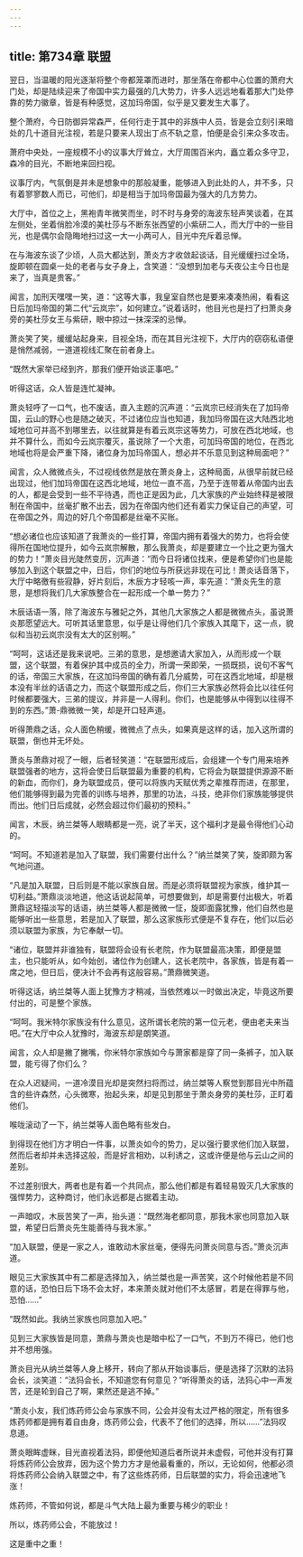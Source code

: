 ```yaml
---
---
---
```

title: 第734章 联盟
---



翌日，当温暖的阳光逐渐将整个帝都笼罩而进时，那坐落在帝都中心位置的萧府大门处，却是陆续迎来了帝国中实力最强的几大势力，许多人远远地看着那大门处停靠的势力徽章，皆是有种感觉，这加玛帝国，似乎是又要发生大事了。

整个萧府，今日防御异常森严，任何行走于其中的非族中人员，皆是会立刻引来暗处的几十道目光注视，若是只要来人现出丁点不轨之意，怕便是会引来众多攻击。

萧府中央处，一座规模不小的议事大厅耸立，大厅周围百米内，矗立着众多守卫，森冷的目光，不断地来回扫视。

议事厅内，气氛倒是并未是想象中的那般凝重，能够进入到此处的人，并不多，只有着寥寥数人而已，可他们，却是相当于加玛帝国最为强大的几方势力。

大厅中，首位之上，黑袍青年微笑而坐，时不时与身旁的海波东轻声笑谈着，在其左侧处，坐着俏脸冷漠的美杜莎与不断东张西望的小紫研二人，而大厅中的一些目光，也是偶尔会隐晦地扫过这一大一小两可人，目光中充斥着忌惮。

在与海波东谈了少顷，人员大都达到，萧炎方才收敛起谈话，目光缓缓扫过全场，旋即顿在圆桌一处的老者与女子身上，含笑道：“没想到加老与夭夜公主今日也是来了，当真是贵客。”

闻言，加刑天嘿嘿一笑，道：“这等大事，我皇室自然也是要来凑凑热闹，看看这日后加玛帝国的第二代“云岚宗”，如何建立。”说着话时，他目光也是扫了扫萧炎身旁的美杜莎女王与紫研，眼中掠过一抹深深的忌惮。

萧炎笑了笑，缓缓站起身来，目视全场，而在其目光注视下，大厅内的窃窃私语便是悄然减弱，一道道视线汇聚在前者身上。

“既然大家举已经到齐，那我们便开始谈正事吧。”

听得这话，众人皆是连忙凝神。

萧炎轻呼了一口气，也不废话，直入主题的沉声道：“云岚宗已经消失在了加玛帝国，云山的野心也是随之破灭，不过诸位应当也知道，我加玛帝国在这大陆西北地域地位可并高不到哪里去，以往就算是有着云岚宗这等势力，可放在西北地域，也并不算什么，而如今云岚宗覆灭，虽说除了一个大患，可加玛帝国的地位，在西北地域也将是会严重下降，诸位身为加玛帝国人，想必并不乐意见到这种局面吧？”

闻言，众人微微点头，不过视线依然是放在萧炎身上，这种局面，从很早前就已经出现过，他们加玛帝国在这西北地域，地位一直不高，乃至于连带着从帝国内出去的人，都是会受到一些不平待遇，而也正是因为此，几大家族的产业始终释是被限制在帝国中，丝毫扩散不出去，因为在帝国内他们还有着实力保证自己的声望，可在帝国之外，周边的好几个帝国都是丝毫不买账。

“想必诸位也应该知道了我萧炎的一些打算，帝国内拥有着强大的势力，也将会使得所在国地位提升，如今云岚宗解散，那么我萧炎，却是要建立一个比之更为强大的势力！”萧炎目光陡然变厉，沉声道：“而今日将诸位找来，便是希望你们也是能够加入到这个联盟之中，日后，你们的地位与所获远非现在可比！萧炎话音落下，大厅中略徼有些寂静，好片刻后，木辰方才轻咳一声，率先道：“萧炎先生的意思，是想将我们几大家族整合在一起形成一个单一势力？”

木辰话语一落，除了海波东与雅妃之外，其他几大家族之人都是微微点头，虽说萧炎那愿望远大。可听其话里意思，似乎是让得他们几个家族入其麾下，这一点，貌似和当初云岚宗没有太大的区别啊。”

“呵呵，这话还是我来说吧。三弟的意思，是想邀请大家加入，从而形成一个联盟，这个联盟，有着保护其中成员的全力，所谓一荣即荣，一损既损，说句不客气的话，帝国三大家族，在这加玛帝国的确有着几分威势，可在这西北地域，却是根本没有半丝的话语之力，而这个联盟形成之后，你们三大家族必然将会比以往任何时候都要强大，三弟的提议，并非是一人得利。你们，也是能够从中得到以往得不到的东西。”萧-鼎微微一笑，却是开口轻声道。

听得萧鼎之话，众人面色稍缓，微微点了点头，如果真是这样的话，加入这所谓的联盟，倒也并无坏处。

萧炎与萧鼎对视了一眼，后者轻笑道：“在联盟形成后，会组建一个专门用来培养联盟强者的地方，这将会使日后联盟最为重要的机构，它将会为联盟提供源源不断的新血，而你们，身为联盟成员，便可以将族内天赋优秀之辈推荐而进，在那里，他们能够得到最为完善的训练与培养，那里的功法，斗技，绝非你们家族能够提供而出。他们日后成就，必然会超过你们最初的预料。”

闻言，木辰，纳兰桀等人眼睛都是一亮，说了半天，这个福利才是最令得他们心动的。

“呵呵。不知道若是加入了联盟，我们需要付出什么？”纳兰桀笑了笑，旋即颇为客气地问道。

“凡是加入联盟，日后则是不能以家族自居。而是必须将联盟视为家族，维护其一切利益。”萧鼎淡淡地道，他这话说起简单，可想要做到，却是需要付出极大，听着萧鼎这轻描淡写的话语，纳兰桀等人都是微微一怔，旋即面露犹豫，他们自然也是能够听出一些意思，若是加入了联盟，那么这家族形式便是不复存在，他们以后必须以联盟为家族，为它奉献一切。

“诸位，联盟并非谁独有，联盟将会设有长老院，作为联盟最高决策，即便是盟主，也只能听从，如今始创，诸位作为创建人，这长老院中，各家族，皆是有着一席之地，但日后，便决计不会再有这般容易。”萧鼎微笑道。

听得这话，纳兰桀等人面上犹豫方才稍减，当依然难以一时做出决定，毕竟这所要付出的，可是整个家族。

“呵呵。我米特尔家族没有什么意见，这所谓长老院的第一位元老，便由老夫来当吧。”在大厅中众人犹豫时，海波东却是朗笑道。

闻言，众人却是撇了撇嘴，你米特尔家族如今与萧家都是穿了同一条裤子，加入联盟，能亏得了你们么？

在众人迟疑间，一道冷漠目光却是突然扫将而过，纳兰桀等人察觉到那目光中所蕴含的些许森然，心头微寒，抬起头来，却是见到那坐于萧炎身旁的美杜莎，正盯着他们。

喉咙滚动了一下，纳兰桀等人面色略有些发白。

到得现在他们方才明白一件事，以萧炎如今的势力，足以强行要求他们加入联盟，然而后者却并未选择这般，而是好言相劝，以利诱之，这或许便是他与云山之间的差别。

不过差别很大，两者也是有着一个共同点，那么他们都是有着轻易毁灭几大家族的强悍势力，这种商讨，他们永远都是占据着主动。

一声暗叹，木辰苦笑了一声，抬头道：“既然海老都同意，那我木家也同意加入联盟，希望日后萧炎先生能善待与我木家。”

“加入联盟，便是一家之人，谁敢动木家丝毫，便得先问萧炎同意与否。”萧炎沉声道。

眼见三大家族其中有二都是选择加入，纳兰桀也是一声苦笑，这个时候他若是不同意的话，恐怕日后下场不会太好，本来萧炎就对他们不太感冒，若是在得罪与他，恐怕……”

“既然如此。我纳兰家族也同意加入吧。”

见到三大家族皆是同意，萧鼎与萧炎也是暗中松了一口气，不到万不得已，他们也并不想用强。

萧炎目光从纳兰桀等人身上移开，转向了那从开始谈事后，便是选择了沉默的法犸会长，淡笑道：“法犸会长，不知道您有何意见？”听得萧炎的话，法犸心中一声发苦，还是轮到自己了啊，果然还是逃不掉。”

“萧炎小友，我们炼药师公会与家族不同，公会并没有太过严格的限定，所有很多炼药师都是拥有着自由身，炼药师公会，代表不了他们的选择，所以……”法犸叹息道。

萧炎眼眸虚眯，目光直视着法犸，即便他知道后者所说并未虚假，可他并没有打算将炼药师公会放弃，因为这个势力方才是他最看重的，所以，无论如何，他都必须将炼药师公会纳入联盟之中，有了这些炼药师，日后联盟的实力，将会迅速地飞涨！

炼药师，不管如何说，都是斗气大陆上最为重要与稀少的职业！

所以，炼药师公会，不能放过！

这是重中之重！
